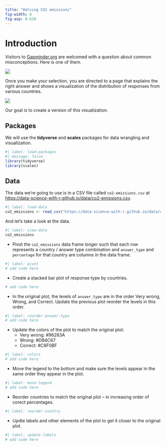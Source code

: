 ```yaml
---
title: "Halving CO2 emissions"
fig-width: 6
fig-asp: 0.618
---
```


# Introduction

Visitors to [Gapminder.org](https://www.gapminder.org/) are welcomed with a question about common misconceptions. Here is one of them.

![](images/gapminder-co2-question.png)

Once you make your selection, you are directed to a page that explains the right answer and shows a visualization of the distribution of responses from various countries. 

![](images/gapminder-co2-answers.png)

Our goal is to create a version of this visualization.

## Packages

We will use the **tidyverse** and **scales** packages for data wrangling and visualization.

```r
#| label: load-packages
#| message: false
library(tidyverse)
library(scales)
```

## Data

The data we're going to use is in a CSV file called `co2-emissions.csv` at <https://data-science-with-r.github.io/data/co2-emissions.csv>.

```r
#| label: load-data
co2_emissions <- read_csv("https://data-science-with-r.github.io/data/co2-emissions.csv")
```

And let's take a look at the data.

```r
#| label: view-data
co2_emissions
```

-   Pivot the `co2_emissions` data frame *longer* such that each row represents a country / answer type combination and `answer_type` and `percentage` for that country are columns in the data frame.

```r
#| label: pivot
# add code here
```

-   Create a stacked bar plot of response type by countries.

```r
# add code here
```

-   In the original plot, the levels of `answer_type` are in the order Very wrong, Wrong, and Correct. Update the previous plot reorder the levels in this order.

```r
#| label: reorder-answer-type
# add code here
```

-   Update the colors of the plot to match the original plot:
    - Very wrong: #96283A
    - Wrong: #DB4C67
    - Correct: #C8F0BF

```r
#| label: colors
# add code here
```

- Move the legend to the bottom and make sure the levels appear in the same order they appear in the plot.

```r
#| label: move-legend
# add code here
```

-   Reorder countries to match the original plot -- in increasing order of corect percentages.

```r
#| label: reorder-country
```

-   Updte labels and other elements of the plot to get it closer to the original plot.

```r
#| label: update-labels
# add code here
```
